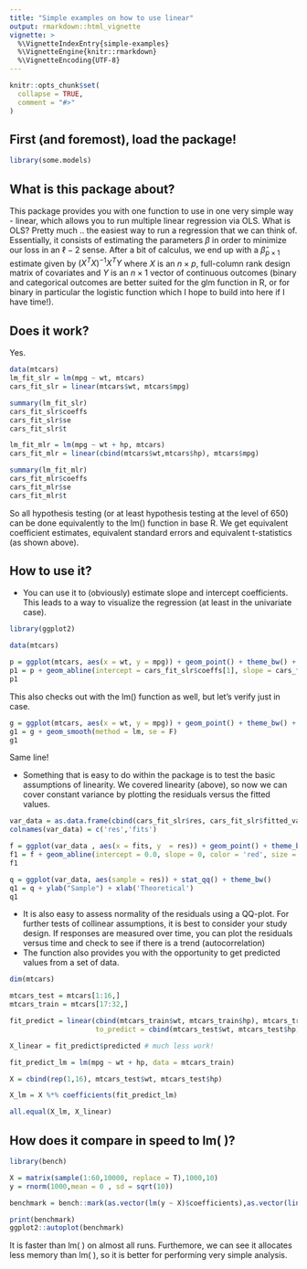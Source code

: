 ```yaml
---
title: "Simple examples on how to use linear"
output: rmarkdown::html_vignette
vignette: >
  %\VignetteIndexEntry{simple-examples}
  %\VignetteEngine{knitr::rmarkdown}
  %\VignetteEncoding{UTF-8}
---
```


```r
knitr::opts_chunk$set(
  collapse = TRUE,
  comment = "#>"
)
```

## First (and foremost), load the package! 

```r
library(some.models)

```
## What is this package about? 

This package provides you with one function to use in one very simple way - linear, which allows you to run multiple linear regression via OLS. What is OLS? Pretty much .. the easiest way to run a regression that we can think of. Essentially, it consists of estimating the parameters $\beta$ in order to minimize our loss in an $\ell-2$ sense. After a bit of calculus, we end up with a $\hat{\beta}_{p\times 1}$ estimate given by $(X^TX)^{-1}X^TY$ where $X$ is an $n \times p$, full-column rank design matrix of covariates and $Y$ is an $n \times 1$ vector of continuous outcomes (binary and categorical outcomes are better suited for the glm function in R, or for binary in particular the logistic function which I hope to build into here if I have time!). 

## Does it work? 

Yes. 

```r
data(mtcars)
lm_fit_slr = lm(mpg ~ wt, mtcars)
cars_fit_slr = linear(mtcars$wt, mtcars$mpg)

summary(lm_fit_slr)
cars_fit_slr$coeffs
cars_fit_slr$se
cars_fit_slr$t

```

```r

lm_fit_mlr = lm(mpg ~ wt + hp, mtcars)
cars_fit_mlr = linear(cbind(mtcars$wt,mtcars$hp), mtcars$mpg)

summary(lm_fit_mlr)
cars_fit_mlr$coeffs
cars_fit_mlr$se
cars_fit_mlr$t

```

So all hypothesis testing (or at least hypothesis testing at the level of 650) can be done equivalently to the lm() function in base R. We get equivalent coefficient estimates, equivalent standard errors and equivalent t-statistics (as shown above). 


## How to use it?

* You can use it to (obviously) estimate slope and intercept coefficients. This leads to a way to visualize the regression (at least in the univariate case). 

```r
library(ggplot2)

data(mtcars)

p = ggplot(mtcars, aes(x = wt, y = mpg)) + geom_point() + theme_bw() + xlab("Weight") + ylab("MPG") 
p1 = p + geom_abline(intercept = cars_fit_slr$coeffs[1], slope = cars_fit_slr$coeffs[2], color = 'red',size= 1.5)
p1 

```


This also checks out with the lm() function as well, but let's verify just in case. 

```r
g = ggplot(mtcars, aes(x = wt, y = mpg)) + geom_point() + theme_bw() + xlab("Weight") + ylab("MPG") 
g1 = g + geom_smooth(method = lm, se = F)
g1
```

Same line!

* Something that is easy to do within the package is to test the basic assumptions of linearity. We covered linearity (above), so now we can cover constant variance by plotting the residuals versus the fitted values. 

```r
var_data = as.data.frame(cbind(cars_fit_slr$res, cars_fit_slr$fitted_values))
colnames(var_data) = c('res','fits')

f = ggplot(var_data , aes(x = fits, y  = res)) + geom_point() + theme_bw() + ylab('Residuals') + xlab('Fitted Values')
f1 = f + geom_abline(intercept = 0.0, slope = 0, color = 'red', size = 1)
f1
```

```r
q = ggplot(var_data, aes(sample = res)) + stat_qq() + theme_bw() 
q1 = q + ylab("Sample") + xlab('Theoretical') 
q1
```

* It is also easy to assess normality of the residuals using a QQ-plot. For further tests of collinear assumptions, it is best to consider your study design. If responses are measured over time, you can plot the residuals versus time and check to see if there is a trend (autocorrelation)
* The function also provides you with the opportunity to get predicted values from a set of data. 
```r
dim(mtcars)

mtcars_test = mtcars[1:16,]
mtcars_train = mtcars[17:32,]

fit_predict = linear(cbind(mtcars_train$wt, mtcars_train$hp), mtcars_train$mpg, 
                     to_predict = cbind(mtcars_test$wt, mtcars_test$hp))

X_linear = fit_predict$predicted # much less work! 

fit_predict_lm = lm(mpg ~ wt + hp, data = mtcars_train)

X = cbind(rep(1,16), mtcars_test$wt, mtcars_test$hp)

X_lm = X %*% coefficients(fit_predict_lm)

all.equal(X_lm, X_linear)


```

## How does it compare in speed to lm( )? 

```r
library(bench)

X = matrix(sample(1:60,10000, replace = T),1000,10)
y = rnorm(1000,mean = 0 , sd = sqrt(10))

benchmark = bench::mark(as.vector(lm(y ~ X)$coefficients),as.vector(linear(X,y)$coeffs))

print(benchmark)
ggplot2::autoplot(benchmark)

```

It is faster than lm( ) on almost all runs. Furthemore, we can see it allocates less memory than lm( ), so it is better for performing very simple analysis. 

